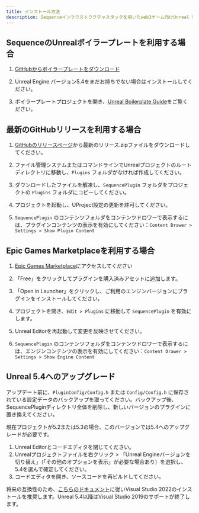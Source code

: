 ```yaml
---
title: インストール方法
description: Sequenceインフラストラクチャスタックを用いたweb3ゲーム向けUnreal SDKインストールのドキュメントです。
---
```


## SequenceのUnrealボイラープレートを利用する場合

1.  [GitHubからボイラープレートをダウンロード](https://github.com/0xsequence/unreal-embedded-wallet-boilerplate)

2.  Unreal Engine バージョン5.4をまだお持ちでない場合はインストールしてください。

3.  ボイラープレートプロジェクトを開き、[Unreal Boilerplate Guide](/guides/unreal-ew-guide)をご覧ください。

## 最新のGitHubリリースを利用する場合

1.  [GitHubのリリースページ](https://github.com/0xsequence/sequence-unreal/releases)から最新のリリース.zipファイルをダウンロードしてください。

2.  ファイル管理システムまたはコマンドラインでUnrealプロジェクトのルートディレクトリに移動し、`Plugins` フォルダがなければ作成してください。

3.  ダウンロードしたファイルを解凍し、`SequencePlugin` フォルダをプロジェクトの `Plugins` フォルダにコピーしてください。

4.  プロジェクトを起動し、UProject設定の更新を許可してください。

5.  `SequencePlugin` のコンテンツフォルダをコンテンツドロワーで表示するには、プラグインコンテンツの表示を有効にしてください：`Content Drawer > Settings > Show Plugin Content`

## Epic Games Marketplaceを利用する場合

1.  [Epic Games Marketplace](https://www.unrealengine.com/marketplace/en-US/product/sequence-embedded-wallets)にアクセスしてください

2.  「Free」をクリックしてプラグインを購入済みアセットに追加します。

3.  「Open in Launcher」をクリックし、ご利用のエンジンバージョンにプラグインをインストールしてください。

4.  プロジェクトを開き、`Edit > Plugins` に移動して `SequencePlugin` を有効にします。

5.  Unreal Editorを再起動して変更を反映させてください。

6.  `SequencePlugin` のコンテンツフォルダをコンテンツドロワーで表示するには、エンジンコンテンツの表示を有効にしてください：`Content Drawer > Settings > Show Engine Content`

## Unreal 5.4へのアップグレード
アップデート前に、`PluginConfig/Config.h` または `Config/Config.h` に保存されている設定データのバックアップを取ってください。バックアップ後、SequencePluginディレクトリ全体を削除し、新しいバージョンのプラグインに置き換えてください。

現在プロジェクトが5.2または5.3の場合、このバージョンでは5.4へのアップグレードが必要です。
1. Unreal Editorとコードエディタを閉じてください。
2. Unrealプロジェクトファイルを右クリック > 「Unreal Engineバージョンを切り替え」（「その他のオプションを表示」が必要な場合あり）を選択し、5.4を選んで確定してください。
3. コードエディタを開き、ソースコードを再ビルドしてください。

将来の互換性のため、[こちらのドキュメント](https://dev.epicgames.com/documentation/en-us/unreal-engine/setting-up-visual-studio-development-environment-for-cplusplus-projects-in-unreal-engine)に従いVisual Studio 2022のインストールを推奨します。Unreal 5.4以降はVisual Studio 2019のサポートが終了します。